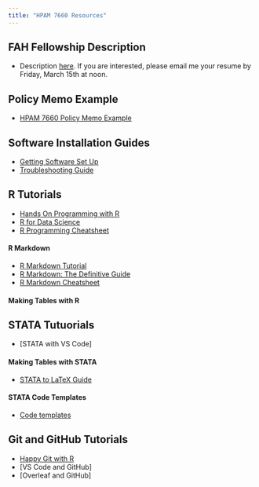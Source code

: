 ```yaml
---
title: "HPAM 7660 Resources"
---
```


## FAH Fellowship Description

- Description [here](/materials/FAH_fellowship.pdf). If you are interested, please email me your resume by Friday, March 15th at noon.

## Policy Memo Example

- [HPAM 7660 Policy Memo Example](/resources/Policy_Memo_Example.pdf)

## Software Installation Guides

- [Getting Software Set Up](/assignments/tutorial_1.qmd)
- [Troubleshooting Guide](/resources/troubleshooting.qmd)

## R Tutorials

- [Hands On Programming with R](https://rstudio-education.github.io/hopr/)
- [R for Data Science](https://r4ds.had.co.nz/)
- [R Programming Cheatsheet](/resources/cheatsheet.qmd)

#### R Markdown

- [R Markdown Tutorial](https://rmarkdown.rstudio.com/lesson-1.html)
- [R Markdown: The Definitive Guide](https://bookdown.org/yihui/rmarkdown/)
- [R Markdown Cheatsheet](/resources/rmarkdown-cheatsheet.pdf)

#### Making Tables with R

## STATA Tutuorials

- [STATA with VS Code]

#### Making Tables with STATA

- [STATA to LaTeX Guide](/resources/Stata_tables.qmd)

#### STATA Code Templates

- [Code templates](/resources/Stata_templates.qmd)

## Git and GitHub Tutorials

- [Happy Git with R](https://happygitwithr.com)
- [VS Code and GitHub]
- [Overleaf and GitHub]

